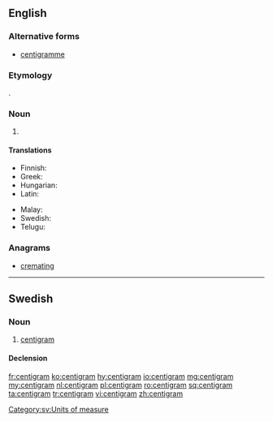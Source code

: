 ==English==

===Alternative forms===
* [[centigramme]]

===Etymology===
{{prefix|centi|gram}}.

===Noun===
{{en-noun}}

# {{SI-unit|centi|gram|mass}}

====Translations====
{{trans-top|a metric measurement of 1/100 of a gram}}
* Finnish: {{t+|fi|senttigramma}}
* Greek: {{t|el|εκατοστόγραμμο|n}}
* Hungarian: {{t|hu|centigramm}}
* Latin: {{t|la|centigramma}}
{{trans-mid}}
* Malay: {{t|ms|sentigram}}
* Swedish: {{t|sv|centigram|n}}
* Telugu: {{t|te|సెంటీగ్రాము}}
{{trans-bottom}}

===Anagrams===
* [[cremating#English|cremating]]

----

==Swedish==

===Noun===
{{sv-noun|n}}

# [[#English|centigram]]

====Declension====
{{sv-noun-irreg-n|2=centigrammet|3=centigram|4=centigrammen}}

[[Category:sv:Units of measure]]

[[fr:centigram]]
[[ko:centigram]]
[[hy:centigram]]
[[io:centigram]]
[[mg:centigram]]
[[my:centigram]]
[[nl:centigram]]
[[pl:centigram]]
[[ro:centigram]]
[[sq:centigram]]
[[ta:centigram]]
[[tr:centigram]]
[[vi:centigram]]
[[zh:centigram]]